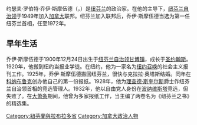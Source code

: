 {{expand|time=2013-05-01T00:14:32+00:00}}
{{refimprove|time=2013-05-01T00:14:32+00:00}}
约瑟夫·罗伯特·乔伊·斯摩伍德（{{lang-en|Joseph Roberts "Joey" Smallwood}}，{{bd|1900年|12月24日|1991年|12月17日}}）是[[纽芬兰|纽芬兰]]的政治家。在他的主导下，[[纽芬兰自治领|纽芬兰自治领]]于1949年加入[[加拿大|加拿大]]联邦。纽芬兰加入联邦后，乔伊·斯摩伍德当选为第一任纽芬兰首相，任至1972年。

==早年生活==
乔伊·斯摩伍德于1900年12月24日出生于[[纽芬兰自治领|纽芬兰自治领]][[甘博镇|甘博镇]]，成长于[[圣约翰斯_(纽芬兰与拉布拉多)|圣约翰斯]]。1920年，他搬到纽约当报业学徒。在纽约，他为一家名为[[纽约召唤|纽约召唤]]的社会主义报刊工作。1925年，乔伊·斯摩伍德搬回纽芬兰，很快与克拉拉·奥塔斯结婚。同年在[[科纳布鲁克|科纳布鲁克]]创办他自己的第一份报纸。1928年，他为[[理查德·斯奎尔斯|理查德·斯奎尔斯]]爵士作纽芬兰自治领首相的竞选管理人。1932年，他以自由党人身份在[[波纳维斯塔|波纳维斯塔]]竞选，但失败了。在[[大萧条|大萧条]]期间，他曾为多家报纸工作，当主编了两卷名为《纽芬兰之书》的精选集。

{{Authority control}}
[[Category:紐芬蘭與拉布拉多省|Category:紐芬蘭與拉布拉多省]]
[[Category:加拿大政治人物|Category:加拿大政治人物]]